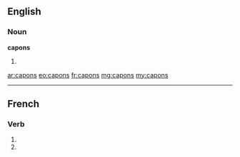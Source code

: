 ==English==

===Noun===
'''capons'''

# {{plural of|[[capon]]}}

[[ar:capons]]
[[eo:capons]]
[[fr:capons]]
[[mg:capons]]
[[my:capons]]

----
==French==

===Verb===
{{fr-verb-form}}

# {{conjugation of|caper||1|p|pres|ind|lang=fr}}
# {{conjugation of|caper||1|p|imp|lang=fr}}
{{count page|[[Wiktionary:Page count]]}}

{{rfc-auto}}